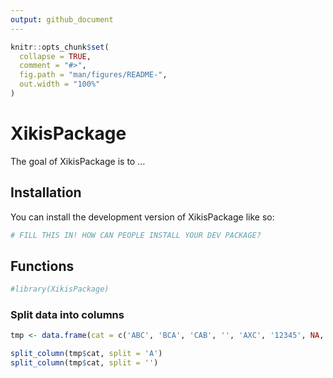 ```yaml
---
output: github_document
---
```


<!-- README.md is generated from README.Rmd. Please edit that file -->

```r
knitr::opts_chunk$set(
  collapse = TRUE,
  comment = "#>",
  fig.path = "man/figures/README-",
  out.width = "100%"
)
```

# XikisPackage

<!-- badges: start -->
<!-- badges: end -->

The goal of XikisPackage is to ...

## Installation

You can install the development version of XikisPackage like so:

``` r
# FILL THIS IN! HOW CAN PEOPLE INSTALL YOUR DEV PACKAGE?
```

## Functions

```r
#library(XikisPackage)
```

### Split data into columns

```r
tmp <- data.frame(cat = c('ABC', 'BCA', 'CAB', '', 'AXC', '12345', NA, '1'))

split_column(tmp$cat, split = 'A')
split_column(tmp$cat, split = '')
```

